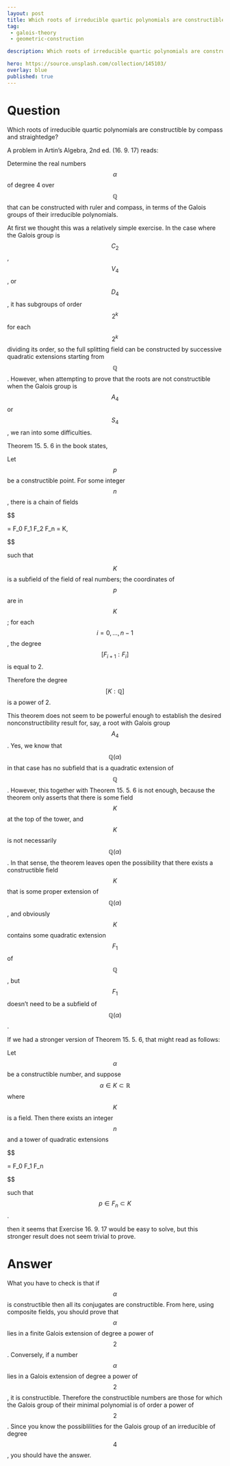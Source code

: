 ---
layout: post
title: Which roots of irreducible quartic polynomials are constructible by compass and straightedge
tag:
 - galois-theory
 - geometric-construction

description: Which roots of irreducible quartic polynomials are constructible by compass and straightedge

hero: https://source.unsplash.com/collection/145103/
overlay: blue 
published: true
---

# Question 

Which roots of irreducible quartic polynomials are constructible by compass and straightedge?

<!--break-->


A problem in Artin's Algebra, 2nd ed.
 (16.
9.
17) reads:

Determine the real numbers $$\alpha$$ of degree 4 over $$\mathbb{Q}$$ that can be constructed with ruler and compass, in terms of the Galois groups of their irreducible polynomials.


At first we thought this was a relatively simple exercise.
 In the case where the Galois group is $$C_2$$, $$V_4$$, or $$D_4$$, it has subgroups of order $$2^k$$ for each $$2^k$$ dividing its order, so the full splitting field can be constructed by successive quadratic extensions starting from $$\mathbb{Q}$$.
 However, when attempting to prove that the roots are not constructible when the Galois group is $$A_4$$ or $$S_4$$, we ran into some difficulties.

Theorem 15.
5.
6 in the book states,

Let $$p$$ be a constructible point.
 For some integer $$n$$, there is a chain of fields
  

$$

 \mathbb{Q} = F_0 \subset F_1 \subset F_2 \subset \ldots \subset F_n = K,

$$


  such that

$$K$$ is a subfield of the field of real numbers;
the coordinates of $$p$$ are in $$K$$;
for each $$i = 0, \ldots, n - 1$$, the degree $$[F_{i+1} : F_i]$$ is equal to 2.


Therefore the degree $$[K : \mathbb{Q}]$$ is a power of 2.


This theorem does not seem to be powerful enough to establish the desired nonconstructibility result for, say, a root with Galois group $$A_4$$.
 Yes, we know that $$\mathbb{Q}(\alpha)$$ in that case has no subfield that is a quadratic extension of $$\mathbb{Q}$$.
 However, this together with Theorem 15.
5.
6 is not enough, because the theorem only asserts that there is some field $$K$$ at the top of the tower, and $$K$$ is not necessarily $$\mathbb{Q}(\alpha)$$.
 In that sense, the theorem leaves open the possibility that there exists a constructible field $$K$$ that is some proper extension of $$\mathbb{Q}(\alpha)$$, and obviously $$K$$ contains some quadratic extension $$F_1$$ of $$\mathbb{Q}$$, but $$F_1$$ doesn't need to be a subfield of $$\mathbb{Q}(\alpha)$$.

If we had a stronger version of Theorem 15.
5.
6, that might read as follows:

Let $$\alpha$$ be a constructible number, and suppose $$\alpha \in K \subset \mathbb{R}$$ where $$K$$ is a field.
 Then there exists an integer $$n$$ and a tower of quadratic extensions
  

$$

 \mathbb{Q} = F_0 \subset F_1 \subset \ldots \subset F_n

$$


  such that $$p \in F_n \subset K$$.


then it seems that Exercise 16.
9.
17 would be easy to solve, but this stronger result does not seem trivial to prove.


# Answer 


What you have to check is that if $$\alpha$$ is constructible then all its  conjugates are constructible. From here, using composite fields, you should prove that $$\alpha$$ lies in a finite Galois extension of degree a power of $$2$$. 
Conversely, if a number $$\alpha$$ lies in a Galois extension of degree a power of $$2$$, it is constructible.
Therefore the constructible numbers are those for which the Galois group of their minimal polynomial is of order a power of $$2$$. 
Since you know the possiblilities for the Galois  group of an irreducible of degree $$4$$, you should have the answer. 

